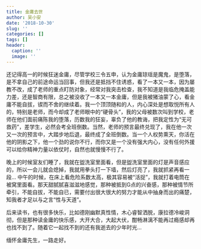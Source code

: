 ```yaml
---
title: 金庸去世
author: 吴小安
date: '2018-10-30'
slug: ''
categories: []
tags: []
header:
  caption: ''
  image: ''
---
```


还记得高一的时候狂迷金庸，尽管学校三令五申，认为金庸琼瑶是魔鬼，是堕落，是不拿自己的前途命运当回事，但我还是抵挡不住诱惑，看了一本又一本，因为屡教不改，成了老师的重点盯防对象，经常对我突击检查，我不知道是我临危掩盖能力差，还是智商有限，总之被没收了一本又一本金庸，但是我被猪油蒙了心，看金庸不能自拔，锲而不舍的继续着。我一个顶顶随和的人，内心深处是想取悦所有人的，特别是老师，而今却成了老师眼中的“硬骨头”，我的父母被数次叫到学校，老师在他们面前痛陈我的堕落，历数我的狂妄，辜负了他的教诲，把我定性为“无可救药”，差学生，必然会考全班倒数。当然，老师的预言最终兑现了，我在他一次又一次的预言中，大踏步地后退，最终成了全班倒数。当一个人权势熏天，你活在他的阴影之下，他一个劲的说你不行，而你又是一个没有强大内心，没有任何外援可以给你精神力量以依仗时，自然也就慢慢不行了。



晚上的时候室友们睡了，我就在盥洗室里面看，但是盥洗室里面的灯是声音感应的，所以一会儿就会熄掉，我就用拳头打一下墙，然后灯亮了，我就抓紧再看一段... 中午的时候，在床上看危险系数太高，极其容易被“活捉”，我就打着电筒在被窝里面看。那天甜腻腻喜滋滋地感觉，那种被抵到G点的兴奋感，那种被情节所牵引，不能自拔，不能自已，需要付出很大很大的努力才能从中抽身而出的痛楚，知我者才足以与之言“性与天道”。

后来读书，也有很多快乐，比如德刚幽默真性情，木心睿智洒脱，康拉德冷峻洞彻，但是那种读金庸的快乐感，大开大合，大起大伏，酣畅淋漓不能再过瘾感却再也找不到了。随着它一起找不到的还有我逝去的少年时光...

缅怀金庸先生，一路走好。
